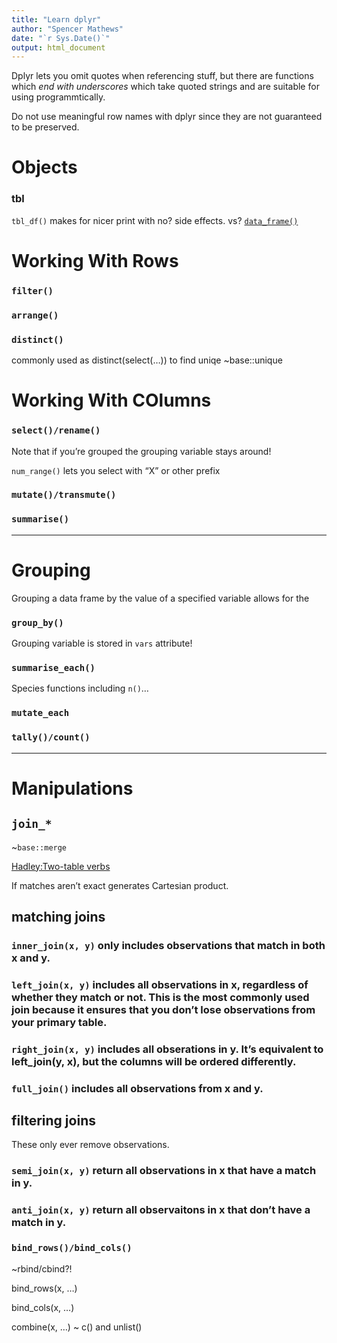 ```yaml
---
title: "Learn dplyr"
author: "Spencer Mathews"
date: "`r Sys.Date()`"
output: html_document
---
```



Dplyr lets you omit quotes when referencing stuff, but there are functions which _end with underscores_ which take quoted strings and are suitable for using programmtically. 

Do not use meaningful row names with dplyr since they are not guaranteed to be preserved.

# Objects

### tbl

`tbl_df()` makes for nicer print with no? side effects.
vs?
[`data_frame()`](http://cran.r-project.org/web/packages/dplyr/vignettes/data_frames.html)






# Working With Rows

### `filter()`

### `arrange()`

### `distinct()`
commonly used as distinct(select(...)) to find uniqe
~base::unique



# Working With COlumns


### `select()/rename()`

Note that if you're grouped the grouping variable stays around!

`num_range()` lets you select with "X" or other prefix

### `mutate()/transmute()`


### `summarise()`



---

# Grouping

Grouping a data frame by the value of a specified variable allows for the 

### `group_by()`

Grouping variable is stored in `vars` attribute!

### `summarise_each()`

Species functions including `n()`...


### `mutate_each`

### `tally()/count()`



---

# Manipulations


## `join_*`
~`base::merge`

[Hadley:Two-table verbs](https://rpubs.com/hadley/45044)

If matches aren't exact generates Cartesian product.

## matching joins

### `inner_join(x, y)` only includes observations that match in both x and y.

### `left_join(x, y)` includes all observations in x, regardless of whether they match or not. This is the most commonly used join because it ensures that you don’t lose observations from your primary table.

### `right_join(x, y)` includes all obserations in y. It’s equivalent to left_join(y, x), but the columns will be ordered differently.

### `full_join()` includes all observations from x and y.

## filtering joins

These only ever remove observations.

### `semi_join(x, y)` return all observations in x that have a match in y.
### `anti_join(x, y)` return all observaitons in x that don’t have a match in y.

### `bind_rows()/bind_cols()`
~rbind/cbind?!

bind_rows(x, ...)

bind_cols(x, ...)

combine(x, ...) ~ c() and unlist()




